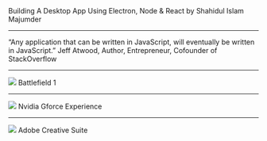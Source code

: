 

<Head>
  <title>Building A Desktop App Using Electron, Node and React</title>
  <link href="https://fonts.googleapis.com/css?family=Open+Sans|Playfair+Display:400,700&display=swap" rel="stylesheet" />
</Head>

<!-- Slide Starts Here -->

<Layout bgImage={bgImg}>

  <Box width="60vw" textAlign="center">
    <Text variant="h1">
      Building A Desktop App Using Electron, Node & React
    </Text>
    <Text variant="h5">by</Text>
    <Text variant="h3">
      Shahidul Islam Majumder
    </Text>
  </Box>
  
</Layout>

---


<Layout bgImage={jeffAtwood}>

<Box width="64vw" textAlign="center">
  <Text variant="h2">
    “Any application that can be written in JavaScript, will eventually be written in JavaScript.”
  </Text>
  <Text  fontSize="1.4em">Jeff Atwood, Author, Entrepreneur, Cofounder of StackOverflow</Text>
</Box>

</Layout>


---

<Layout>
  <Image src={battleField} />
  <Box position="fixed" bottom={72} bg="rgba(0,0,0,0.7)" margin={0} padding="0 16px 4px 16px" border="4px solid #ffe066" borderRadius={8}>
    <Text variant="h2" margin={0}>Battlefield 1</Text>
  </Box>
</Layout>

---

<Layout>
  <Image src={nvidiaExp} />
  <Box position="fixed" bottom={72} bg="rgba(0,0,0,0.9)" margin={0} padding="0 16px 4px 16px" border="4px solid #ffe066" borderRadius={8}>
    <Text variant="h2" margin={0}>Nvidia Gforce Experience</Text>
  </Box>
</Layout>

---

<Layout>
  <Image src={adobeCreative} />
  <Box position="fixed" bottom={72} bg="rgba(0,0,0,0.9)" margin={0} padding="0 16px 4px 16px" border="4px solid #ffe066" borderRadius={8}>
    <Text variant="h2" margin={0}>Adobe Creative Suite</Text>
  </Box>
</Layout>
